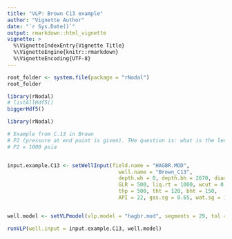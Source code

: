 ```yaml
---
title: "VLP: Brown C13 example"
author: "Vignette Author"
date: "`r Sys.Date()`"
output: rmarkdown::html_vignette
vignette: >
  %\VignetteIndexEntry{Vignette Title}
  %\VignetteEngine{knitr::rmarkdown}
  %\VignetteEncoding{UTF-8}
---
```


```r
root_folder <- system.file(package = "rNodal")
root_folder
```



```r
library(rNodal)
# listAllHdf5()
biggerHdf5()

```


```r
library(rNodal)

# Example from C.13 in Brown
# P2 (pressure at end point is given). THe question is: what is the length of the tubing.
# P2 = 1000 psia


input.example.C13 <- setWellInput(field.name = "HAGBR.MOD",
                                    well.name = "Brown_C13", 
                                    depth.wh = 0, depth.bh = 2670, diam.in = 1.995, 
                                    GLR = 500, liq.rt = 1000, wcut = 0.6, 
                                    thp = 500, tht = 120, bht = 150, 
                                    API = 22, gas.sg = 0.65, wat.sg = 1.07, if.tens = 30)


well.model <- setVLPmodel(vlp.model = "hagbr.mod", segments = 29, tol = 0.000001)

runVLP(well.input = input.example.C13, well.model)
```

